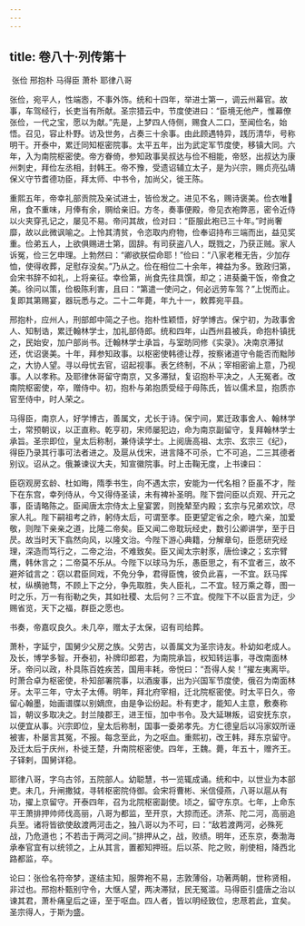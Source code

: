 ```yaml
---
---
---
```

title: 卷八十·列传第十
---

 张俭 邢抱朴 马得臣 萧朴 耶律八哥

张俭，宛平人，性端悫，不事外饰。统和十四年，举进士第一，调云州幕官。故事，车驾经行，长吏当有所献。圣宗猎云中，节度使进曰：“臣境无他产，惟幕僚张俭，一代之宝，愿以为献。”先是，上梦四人侍侧，赐食人二口，至闻俭名，始悟。召见，容止朴野。访及世务，占奏三十余事。由此顾遇特异，践历清华，号称明干。开泰中，累迁同知枢密院事。太平五年，出为武定军节度使，移镇大同。六年，入为南院枢密使。帝方眷倚，参知政事吴叔达与俭不相能，帝怒，出叔达为康州刺史，拜俭左丞相，封韩王。帝不豫，受遗诏辅立太子，是为兴宗，赐贞亮弘靖保义守节耆德功臣，拜太师、中书令，加尚父，徙王陈。

重熙五年，帝幸礼部贡院及亲试进士，皆俭发之。进见不名，赐诗褒美。俭衣唯帛，食不重味，月俸有余，赒给亲旧。方冬，奏事便殿，帝见衣袍弊恶，密令近侍以火夹穿孔记之，屡见不易。帝问其故，俭对曰：“臣服此袍已三十年。”时尚奢靡，故以此微讽喻之。上怜其清贫，令恣取内府物，俭奉诏持布三端而出，益见奖重。俭弟五人，上欲俱赐进士第，固辞。有司获盗八人，既戮之，乃获正贼。家人诉冤，俭三乞申理。上勃然曰：“卿欲朕偿命耶！”俭曰：“八家老稚无告，少加存恤，使得收葬，足慰存没矣。”乃从之。俭在相位二十余年，裨益为多。致政归第，会宋书辞不如礼，上将亲征。幸俭第，尚食先往具馔，却之；进葵羹干饭，帝食之美。徐问以策，俭极陈利害，且曰：“第遣一使问之，何必远劳车驾？”上悦而止。复即其第赐宴，器玩悉与之。二十二年薨，年九十一，敕葬宛平县。

邢抱朴，应州人，刑部郎中简之子也。抱朴性颖悟，好学博古。保宁初，为政事舍人、知制诰，累迁翰林学士，加礼部侍郎。统和四年，山西州县被兵，命抱朴镇抚之，民始安，加户部尚书。迁翰林学士承旨，与室昉同修《实录》。决南京滞狱还，优诏褒美。十年，拜参知政事。以枢密使韩德让荐，按察诸道守令能否而黜陟之，大协人望。寻以母忧去官，诏起视事。表乞终制，不从；宰相密谕上意，乃视事。人以孝称。及耶律休哥留守南京，又多滞狱，复诏抱朴平决之，人无冤者。改南院枢密使，卒，赠侍中。初，抱朴与弟抱质受经于母陈氏，皆以儒术显，抱质亦官至侍中，时人荣之。

马得臣，南京人，好学博古，善属文，尤长于诗。保宁间，累迁政事舍人、翰林学士，常预朝议，以正直称。乾亨初，宋师屡犯边，命为南京副留守，复拜翰林学士承旨。圣宗即位，皇太后称制，兼侍读学士。上阅唐高祖、太宗、玄宗三《纪》，得臣乃录其行事可法者进之。及扈从伐宋，进言降不可杀，亡不可追，二三其德者别议。诏从之。俄兼谏议大夫，知宣徽院事。时上击鞠无度，上书谏曰：

臣窃观房玄龄、杜如晦，隋季书生，向不遇太宗，安能为一代名相？臣虽不才，陛下在东宫，幸列侍从，今又得侍圣读，未有裨补圣明。陛下尝问臣以贞观、开元之事，臣请略陈之。臣闻唐太宗侍太上皇宴罢，则挽辇至内殿；玄宗与兄弟欢饮，尽家人礼。陛下嗣祖考之祚，躬侍太后，可谓至孝。臣更望定省之余，睦六亲，加爱敬，则陛下亲亲之道，比隆二帝矣。臣又闻二帝耽玩经史，数引公卿讲学，至于日昃。故当时天下翕然向风，以隆文治。今陛下游心典籍，分解章句，臣愿研究经理，深造而笃行之，二帝之治，不难致矣。臣又闻太宗射豕，唐俭谏之；玄宗臂鹰，韩休言之；二帝莫不乐从。今陛下以球马为乐，愚臣思之，有不宜者三，故不避斧钺言之：窃以君臣同戏，不免分争，君得臣愧，彼负此喜，一不宜。跃马挥杖，纵横驰骛，不顾上下之分，争先取胜，失人臣礼，二不宜。轻万乘之尊，图一时之乐，万一有衔勒之失，其如社稷、太后何？三不宜。傥陛下不以臣言为迂，少赐省览，天下之福，群臣之愿也。

书奏，帝嘉叹良久。未几卒，赠太子太保，诏有司给葬。

萧朴，字延宁，国舅少父房之族。父劳古，以善属文为圣宗诗友。朴幼如老成人。及长，博学多智。开泰初，补牌印郎君，为南院承旨，权知转运事，寻改南面林牙。帝问以政，朴具陈百姓疾苦，国用丰耗，帝悦曰：“吾得人矣！”擢左夷离毕。时萧合卓为枢密使，朴知部署院事，以酒废事，出为兴国军节度使，俄召为南面林牙。太平三年，守太子太傅。明年，拜北府宰相，迁北院枢密使。时太平日久，帝留心翰墨，始画谱牒以别嫡庶，由是争讼纷起。朴有吏才，能知人主意，敷奏称旨，朝议多取决之。封兰陵郡王，进王恒，加中书令。及大延琳叛，诏安抚东京，以便宜从事。兴宗即位，皇太后称制，国事一委弟孝先。方仁德皇后以冯家奴所诬被害，朴屡言其冤，不报。每念至此，为之呕血。重熙初，改王韩，拜东京留守。及迁太后于庆州，朴徙王楚，升南院枢密使。四年，王魏。薨，年五十，赠齐王。子铎剌，国舅详稳。

耶律八哥，字乌古邻，五院部人。幼聪慧，书一览辄成诵。统和中，以世业为本部吏。未几，升闸撒狘，寻转枢密院侍御。会宋将曹彬、米信侵燕，八哥以扈从有功，擢上京留守。开泰四年，召为北院枢密副使。顷之，留守东京。七年，上命东平王萧排押帅师伐高丽，八哥为都监，至开京，大掠而还。济茶、陀二河，高丽追兵至。诸将皆欲使敌渡两河击之，独八哥以为不可，曰：“敌若渡两河，必殊死战，乃危道也；不若击于两河之间。”排押从之，战，败绩。明年，还东京，奏渤海承奉官宜有以统领之，上从其言，置都知押班。后以茶、陀之败，削使相，降西北路都监，卒。

论曰：张俭名符帝梦，遂结主知，服弊袍不易，志敦薄俗，功著两朝，世称贤相，非过也。邢抱朴甄别守令，大惬人望，两决滞狱，民无冤滥。马得臣引盛唐之治以谏其君，萧朴痛皇后之诬，至于呕血。四人者，皆以明经致位，忠荩若此，宜矣。圣宗得人，于斯为盛。


